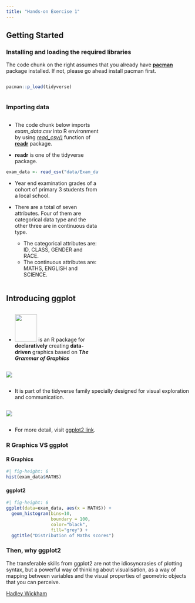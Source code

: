 ```yaml
---
title: "Hands-on Exercise 1"
---
```


## Getting Started

### Installing and loading the required libraries

::: callout-note
The code chunk on the right assumes that you already have [**pacman**](https://cran.r-project.org/web/packages/pacman/index.html) package installed. If not, please go ahead install pacman first.
:::

::: {.column width="50%"}
```r
pacman::p_load(tidyverse)
```
:::

### Importing data

::: {.column width="50%"}
-   The code chunk below imports *exam_data.csv* into R environment by using [*read_csv()*](https://readr.tidyverse.org/reference/read_delim.html) function of [**readr**](https://readr.tidyverse.org/) package.

-   **readr** is one of the tidyverse package.

```r
exam_data <- read_csv("data/Exam_data.csv")
```

-   Year end examination grades of a cohort of primary 3 students from a local school.

-   There are a total of seven attributes. Four of them are categorical data type and the other three are in continuous data type.

    -   The categorical attributes are: ID, CLASS, GENDER and RACE.
    -   The continuous attributes are: MATHS, ENGLISH and SCIENCE.
:::

## Introducing ggplot

::: {.column width="50%"}
-   ![](/img/image2a.jpg){width="60" height="74"} is an R package for **declaratively** creating **data-driven** graphics based on ***The Grammar of Graphics***
:::

::: {.column width="50%"}
![](/img/image2b.png)
:::

-   It is part of the tidyverse family specially designed for visual exploration and communication.

::: {.column width="50%"}
![](/img/image2c.png)
:::

-   For more detail, visit [ggplot2 link](https://ggplot2.tidyverse.org/index.html).

### R Graphics VS ggplot

::: panel-tabset
#### R Graphics

```r
#| fig-height: 6
hist(exam_data$MATHS)
```

#### ggplot2

```r
#| fig-height: 6
ggplot(data=exam_data, aes(x = MATHS)) +
  geom_histogram(bins=10, 
                 boundary = 100,
                 color="black", 
                 fill="grey") +
  ggtitle("Distribution of Maths scores")
```
:::

### Then, why ggplot2

::: callout-note
The transferable skills from ggplot2 are not the idiosyncrasies of plotting syntax, but a powerful way of thinking about visualisation, as a way of mapping between variables and the visual properties of geometric objects that you can perceive.
:::

[Hadley Wickham](http://varianceexplained.org/r/teach_ggplot2_to_beginners/#comment-1745406157)
